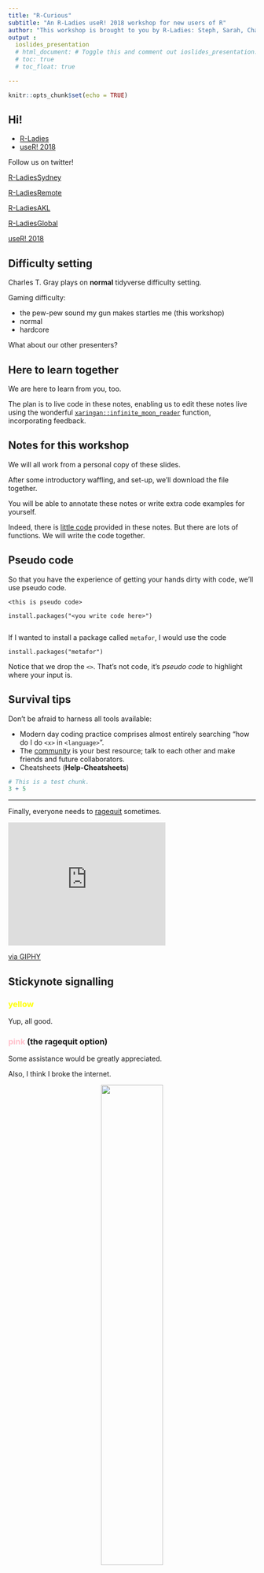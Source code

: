 ```yaml
---
title: "R-Curious"
subtitle: "An R-Ladies useR! 2018 workshop for new users of R"
author: "This workshop is brought to you by R-Ladies: Steph, Sarah, Charles, Kim, another Sarah, Jenny, and Di"
output :
  ioslides_presentation
  # html_document: # Toggle this and comment out ioslides_presentation.
  # toc: true
  # toc_float: true

---
```


```r
knitr::opts_chunk$set(echo = TRUE)
```

## Hi!

- [R-Ladies](https://rladies.org/)
- [useR! 2018](https://user2018.r-project.org/)

Follow us on twitter!  

[R-LadiesSydney](https://twitter.com/rladiessydney) 

[R-LadiesRemote](https://twitter.com/RLadiesRemote)

[R-LadiesAKL](https://twitter.com/RLadiesAKL) 

[R-LadiesGlobal](https://twitter.com/RLadiesGlobal)

[useR! 2018](https://twitter.com/useR2018_conf)

## Difficulty setting

Charles T. Gray plays on **normal** tidyverse difficulty setting.

Gaming difficulty:

- the pew-pew sound my gun makes startles me (this workshop)
- normal
- hardcore

What about our other presenters?

## Here to learn together

We are here to learn from you, too. 

The plan is to live code in these notes, enabling us to edit these notes live using the wonderful [`xaringan::infinite_moon_reader`](http://slides.yihui.name/xaringan/) function, incorporating feedback.

## Notes for this workshop

We will all work from a personal copy of these slides. 

After some introductory waffling, and set-up, we'll download the file together.

You will be able to annotate these notes or write extra code examples for yourself.

Indeed, there is [little code](http://cantabile.rbind.io/2018/06/17/a-coding-workshop-without-code/) provided in these notes. But there are lots of functions. We will write the code together. 

## Pseudo code

So that you have the experience of getting your hands dirty with code, we'll use pseudo code.

```{}
<this is pseudo code>

install.packages("<you write code here>")


```

If I wanted to install a package called `metafor`, I would use the code

```{}
install.packages("metafor")

```

Notice that we drop the `<>`. That's not code, it's *pseudo code* to highlight where your input is.


## Survival tips

Don't be afraid to harness all tools available:

- Modern day coding practice comprises almost entirely searching "how do I do `<x>` in `<language>`".
- The [community](https://community.rstudio.com/) is your best resource; talk to each other and make friends and future collaborators.  
- Cheatsheets (**Help-Cheatsheets**)

```r
# This is a test chunk.
3 + 5

```



*** 

Finally, everyone needs to  [ragequit](https://www.urbandictionary.com/define.php?term=ragequit) sometimes.

<iframe src="https://giphy.com/embed/EtB1yylKGGAUg" width="320" height="250" frameBorder="0" class="giphy-embed" allowFullScreen></iframe><p><a href="https://giphy.com/gifs/the-office-panda-rage-EtB1yylKGGAUg">via GIPHY</a></p>


## Stickynote signalling

<h3 style="color:yellow">yellow</h3>

Yup, all good.

<h3><span style="color:pink">pink</span> (the ragequit option)</h3>

Some assistance would be greatly appreciated. 

Also, I think I broke the internet. 

<center>
<img src="https://memegenerator.net/img/instances/71995321.jpg" style="width:50%">
</center>




# What is R?

## What do R-users use R for?

R users are data detectives.

We're going to try to cover everything except *Model*.

<center>
![](https://github.com/hadley/r4ds/blob/master/diagrams/data-science-explore.png?raw=true)
</center>

This image is from [R for Data Science](http://r4ds.had.co.nz/), a great text to get started with. It's available online as a free ebook.

For us to learn how to be data detectives, we'll need some data.

# A fitting dataset

## A fitting dataset

To familiarise ourselves with R, we will do what R users do.

We will explore a dataset.

A fitting dataset. 

A few images to explain why a dataset about witch trials might be appropriate for a workshop hosted by an advocacy group for underrepresented genders.

## Image search for "witch" + "michelle wolf"

<center>
<img src="https://steemitimages.com/DQmRquBByC9rwriPGJgp3uHy4Hatg9gTQzDicgGiiX1uAzi/MichelleWolfWickedWitch_13.png" style="width:60%">
</center>

## Image search for "witch" + "julia gillard"

<center>
<img src="https://static.ffx.io/images/$zoom_1%2C$multiply_0.512%2C$ratio_1.777778%2C$width_2000%2C$x_0%2C$y_23/t_crop_custom/t_sharpen%2Cq_auto%2Cf_auto/415251affe0440a502699c0723e8229e86270864" style="width:70%">
</center>


## Image search for "witch" + "hillary clinton"

<center>
<img src="http://wp.production.patheos.com/blogs/panmankey/files/2016/11/1-hillary-witch-2-768x432.jpg" style="width:80%">
</center>

## A fitting dataset

> todo discuss witchtrials dataset here - but not too much information

> Perhaps Steph would like to write something here - perhaps just adapt a bit from her analysis.

# Questions, questions that need answering

## What would you like to know?


*Group discussion*

What would you like to know?

*Write questions on whiteboard*

```r
# Below, the <center> syntax is html to centre the gif within. Notice that it is the same syntax as importing a png, jpg, or pdf image. 

# Rmarkdown and chunks support latex, html, bash, python, and whatnot. Due to this flexibility, for some researchers, such as Charles, it is their preferred working document type.  

```

<center>
<img src="https://alloftheones.files.wordpress.com/2014/04/ezgif-save.gif" style="width:60%">
</center>

## How to answer these questions?

For *this* workshop:

- [language](https://www.r-project.org/): R
- [Integrated development environment (IDE)](https://en.wikipedia.org/wiki/Integrated_development_environment): RStudio

### Why these tools?

- R was intentionally developed to be a data analysis language (aeroplane) 
- RStudio is designed to help users use R (airport)

"The plane is pretty boring without the airport around it."

(Tip of the hat to Julia Lowndes for the aeroplane analogy.)


# Installation hell

## Installation overview

- install R (quick) 
- install RStudio (a little while)

Installation instructions [adapted](https://github.com/rladies/meetup-presentations_london/blob/master/2016-04_Beginners_DropIn/April_DropIn.Rmd) with appreciation from a previous workshop. 

## Install R on Mac or Windows

Go to the [Comprehensive R Archive Network](https://cran.r-project.org/)(CRAN) website.

It was first in a google search for 'cran' in June 2018.

***

### For Mac users

- Click on **Download R for (Mac) OS X** 
- Look at the top link under **Latest release**, which at time of writing is **R-3.5.0.pkg**, and download this if compatible with your current version mac OS (Mavericks 10.9 or higher). Otherwise download the version beneath it which is compatible for older mac OS versions. 

### For Windows users

- Click on **Download R for Windows** 
- Then click on the link **install R for the first time** 
- Download from the large link at the top of the page which at time of writing is **Download R 3.5.0 for Windows**. 

## Install R

- Then double click the downloaded **R-3.5.0.pkg** file and follow the prompts to install the downloaded software.

## Download & Install RStudio:

Go to the [RStudio](https://www.rstudio.com/) website.  

It was first in a google search for 'rstudio' in June 2018.

Choose **RStudio** and scroll down to the blue **Download RStudio Desktop** button. 

Click the green button to download **RStudio Desktop Open Source License** and select appropriate installer for your operating system.

Double click the installer and follow the prompts to set up RStudio. 

## Why RStudio?

Working in an RStudio [project](https://support.rstudio.com/hc/en-us/articles/200526207-Using-Projects) has **many** benefits.

- Free, open source software R in an IDE
- Reproducible workflows

# Getting started in RStudio

## Create a project

- Open RStudio and create a project via **File-New Project**
- Select **New Directory** and choose **New Project**
- Name your project **rcurious**
- Save the project directory wherever suits you


## Argh, so many windows

*R-Ladies presenters gesticulate wildly at RStudio*

Let's start with a couple useful panes.

- Console
- Environment

### Cheat sheet

**Help-Cheatsheets-RStudio IDE Cheatsheet** 

# How to run code?!

## Running code in the Console

The console is where you can execute single-line R commands.

The console is located, by default, in the lower left pane. 

Try `3 + 2` and press **enter**:

```r
# Type 3 + 2 here. Here's hoping infinite moon reader works. 

```

## Environment

I can store the number 5 in an *object* `x`.

To assign a value we use an arrow `<-`.

```{}
x <- 5
```

What happens when you type `x` into the Console after assigning the value 5 to it?

What do you see in the Environment pane?

***

If I assign the value 5 to the *object* `x`, and call it in the console, it returns the value assigned.

```r
# Assign 5 to x and call x.
```

There are many complex data types in R.

## Data structures in R

Data *objects* can be made of

- numbers
- characters "this is a character string"
- logicals (TRUE/FALSE) 
- list (mixed)

Or tables of combinations of the above.

```r
# The head() function displays the top of the table. Here I asked to see the top 2 lines of the preloaded iris dataset in R. These small preloaded datasets are very handy for trying things out.

head(iris, 2)

# Notice, also, that setting echo = FALSE in this chunk prevents the code and commments from displaying in the knitted document.
```


And much more.

***

The witch trials dataset is a table.

It is a [*tidy*](https://cran.r-project.org/web/packages/tidyr/vignettes/tidy-data.html) data structure:

- rows are *observations*
- columns are *variables* (attributes)

## Editor

We'll do this analysis in R markdown.

- run code in *chunks*
- write in text, LaTeX, html, outside of code chunks 
- make websites, presentations, books 


# Rmarkdown

## Opening an .Rmd

Open **File-New File-R Markdown** 

Follow the prompts to install the required *packages*.  

Give your document a title and press **ok**.

This will open an *Untitled2* template. 

Save your document - note, you have given your document a title, not saved it!

Press the wheel next to the **knit** icon at the top of the Editor pane and select Viewer.

Now we will *knit* our document.

## The tutorial document

A treasure trove! 

## Get these notes

Delete everything in your .Rmd file.

Look up `softloud charles gray github`

You want to navigate to: https://github.com/softloud

Click on **rcurious** in my Pinned repositories.

Click on **workshop** and then **workshop.Rmd** and then click the **Raw** button and copy and paste the text into your .Rmd file.

- **control + a** to select all 
- **control + c** to copy
- **control + v** to paste

## Knit the notes

**control + shift + k** to knit

But it is annoying having a pop out window, so let's view these notes in the Viewer pane.

We are going to modify the YAML at the top of the document so that you can see how to toggle a presentation into notes. 

Press the little document outline button in the top right corner of the Editor pane, and navigate to the top of the document.

```
output :
  # ioslides_presentation 
  html_document: 
     toc: true
     toc_float: true
```

Knit again. (This takes a while.) 

## Slides and notes

From now on, we'll refer to both the notes *and* the slides.

Your notes are made from the same code as the slides we're looking at.

**If you want information from a few slides ago, you can find it in your notes.** 

### Your turn

Navigate in the Viewer pane using the *floating table of contents* to the image of Hillary Clinton in the section called **A fitting dataset**.

Navigate back to this section in your Editor pane by using the **Document Outline** provided by the button in the top right of the Editor.

## Annotating these notes

Now you can take notes directly into the script file for these slides. 

Let's create a section at the top of the document called **Useful tips**.

We'll create a heading directly above the section called **Hi**. (Use your Document Outline to navigate there.)

It looks likes this at the top of the script file.
```
## Hi! 
```

- To create a heading use `#`. The more `###`, the smaller the heading.

***

We can add bullet points with  `-`. So,

```
- Euclid
- Beanie
```

renders in your output like this:

- Euclid
- Beanie


### Cheatsheet

You can make tables, insert images and videos, and much more! 

There are two cheatsheets on RMarkdown in **Help-Cheatsheets**. 

## Your turn

Ask around for a "what I wish I'd known" story about R or investigate a cheatsheet.

Find a tip that sounds useful to you and add it to your notes in your **Useful tips** section as a bullet point.

Knit your document and bask in the pretty!

### Knitting taking too long?

Try deleting the images. You can always download a fresh copy of the notes if you want to get them back.


# Packages

## Packages

Packages are collections of other people's code.

Often someone has already written a script that does what you want to do.

For example, we want to import the witch trials data. We will use a package that helps with data wrangling tasks like this, the [`tidyverse`](https://www.tidyverse.org/). 

We're going to use the metapackage `tidyverse` to help us with our data analysis. 

## Functions

The most common element of packages are functions. R also comes preloaded with a *base* of functions commonly used. 

Functions run other people's code for us, so that we don't have to reinvent the wheel. 

We will use functions to intall and load the `tidyverse`.

### How to spot a function

- *functions* in R take the form `<function()>`

### Getting more information 

To learn more about a function, type `?function` into the Console, and the Help pane will display documentation. 

## Installing packages

We want to install the package `tidyverse`.

Take a look at the help documentation for the function `install.packages()`.

### For installation; i.e., first time only.
`install.packages("<name of package>")`
 
### For using.
`library(<name of package>)`

### Pseudo code

A friendly reminder that `<>` indicates pseudo code. You can navigate back to that section in your notes in your Viewer. 

## Your turn

We would like to install and use a package called "tidyverse". 

Let's try. 

## Let's load the tidyverse 

Press the little document outline button in the top right corner of the Editor pane.

Navigate to this part of your notes.

```r
# This is a code chunk. 

# We can write informative comments with a hash # at the start.

# Load the tidyverse using the library() function.

library(tidyverse)

```

# Importing data

## Import the witch trials data

Since the data is stored on an online repository, we can import it via url. 

We can import this data using the `read_csv()` function from the `tidyverse`. 

**This function takes one argument, the url, which goes between the () as a "character string".**   

There are many types file types, which often need special care. 

*Presenters discuss different file types and old battle stories of importing data.*

## Your turn

The data is found here: "https://raw.githubusercontent.com/JakeRuss/witch-trials/master/data/trials.csv"

Try importing the data at the console with `read_csv`. What output do you see?

`read_csv` with the argument url produces a data object. An object we can assign.

Open a code chunk *here* and read the data in using `read_csv` and assign `<-` the data to an object called `witchdat`

- **control+alt+i** to open a code chunk. 
- press green **play** to run chunk.

## Take a look

What do you see in your Environment?

Click on it!


# Exploratory data analysis

## Exploratory data analysis

Let's explore the information in this table.

- summary
- wrangling and cleaning 
- visualisation

## Summary functions

Lots of objects in R `<an R object>` are friendly to the `summary(<an R object>)` function. 

### Your turn

What's is the output of `summary` for `witchdat`?

***

### An alternative to `summary`

An alternative is the `skim()` function from from the `skimr` package.

### Your turn

- install the `skimr` package
- Open a code chunk here and load the `skimr` package in your notes
- apply the `skim` function to the `witchdat` data

What is the difference between the output of `summary` and `skim`? Which do you like better and why?

## Group discussion

*Based on this new information, what questions do we add or update?*

At this point, we often wish to manipulate the data in some way. 

This is variously known as wrangling, cleaning, and scrubbing.

# Data wrangling

## The fine art of wrangling

<center>
<img src="http://p.migdal.pl/imgs/2016-03-15-dark-side-of-science-meme.jpg" style="width:80%">
</center>

## Change the name of a variable

This workshop is based on Steph de Silva's wonderful [analysis](http://rex-analytics.com/witch-hunting-europe-discovery-missingness/) *Witch Hunting in Europe: a discovery of missingness*.


One of the first things that Steph does is change the name of the column `gadm.adm0` to something more human-interpretable, `country`.

Steph notes, "This is a gross oversimplification of geography in the middle ages of Europe, but it describes the location of the trial in terms that will be most familiar to many modern users."

## Follow in the footsteps of greatness

Let's use the `rename()` function to change the name of the variable (column) `gadm.adm0` to `country`.

To do this, we'll learn a very useful operator, the pipe ` %>% `. 

## The pipe

Piping makes code easier to read (arguably).  

For example, we saw a snapshot of the preloaded iris data earlier.

The `head()` function takes one argument, a table: 
```{}
head(<some data table>). 
```

But we could also *pipe* `%>%` the data into the function.
```{}
<some data table> %>% head() 
```

### Your turn

Use the pipe function to present the top of the `witchdat` dataset. 

## Rename a column

We can rename a column by constructing a pipe from the table to the `rename` function
```
<my data> %>% 
  rename(<newname> = <oldname>)
```
### Your turn

Pipe `witchdat` to the `rename` function and change `gadm.adm0` to `country`. 

# Visualisation

## The structure of a ggplot

The tidy way of plotting data is with the `ggplot2` package, which comes with the `tidyverse`.

```
<some data> %>% # pipe the data to ggplot()

```

###  Your turn

What happens when you `%>%` the `witchdat` table into `ggplot()`?

## Aesthetics

We define x and y axes of the plot with aesthetics in `ggplot`.

```{}
<some data> %>% 
  ggplot(aes(x = <column name>, y = <column name>))
```

### Your turn

What happens if you set x and y axes to column names in `aes`? 

## Your turn: my first ggplot

Let's see how many women were murdered as witches over time.  

We'll add a plot layer `+` to our ggplot using `geom_point` for a scatterplot. 

Set the x axis to *year* and the y axis to *deaths*.

```{}
<data> %>% 
  ggplot(aes(x = <column with year>, y = <column with deaths>)) +
  geom_point() # Adds a scatterplot.
```


## Your turn

Using the data visualisation cheatsheet (**Help-Cheatsheets**) to figure out how to add a title layer to your plot. 

# Workshop

## Let's answer our questions together

In groups or alone, choose a question to answer.

Use cheatsheets, talk to eachother, 

### Who's up for presenting their results? 

### What did we discover? 

# Further reading

## Further reading

- [R for Data Science](http://r4ds.had.co.nz/)
- The installation instructions are [adapted](https://github.com/rladies/meetup-presentations_london/blob/master/2016-04_Beginners_DropIn/April_DropIn.Rmd) from a previous workshop. 

## The rstats community is the best

I thought you might be interested in a conversation I had while preparing this workshop. The [rstats community](https://community.rstudio.com/) is your best resource.

<blockquote class="twitter-tweet" data-lang="en"><p lang="en" dir="ltr">How to teach R to students so they make enough autonomous cognitive links to take more away from the experience than simply successfully running the example? <a href="https://twitter.com/samclifford?ref_src=twsrc%5Etfw">@samclifford</a> <a href="https://twitter.com/MilesMcBain?ref_src=twsrc%5Etfw">@MilesMcBain</a> <a href="https://twitter.com/thejholloway?ref_src=twsrc%5Etfw">@thejholloway</a> <a href="https://twitter.com/visnut?ref_src=twsrc%5Etfw">@visnut</a> <a href="https://t.co/PlNt3M0xY3">https://t.co/PlNt3M0xY3</a></p>&mdash; Charles T. Gray (@cantabile) <a href="https://twitter.com/cantabile/status/1008248732259790849?ref_src=twsrc%5Etfw">June 17, 2018</a></blockquote>
<script async src="https://platform.twitter.com/widgets.js" charset="utf-8"></script>

Sidenote, I'd recently seen Maelle Salmon speak about the benefits of blogging to engage with the community. 

This was the first time I tweeted about a blogpost; it is very reassuring to have people to bounce ideas off.

## Thank you for getting your R-curious on with us!

We hope you had fun.

### Special thanks

- All the R-Ladies who contributed to this workshop
    - Di
    - Kim
    - Steph
    - Sarah K.
    - Sarah R.
- Miles for git support 
- test specimen Dr X  
